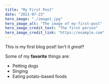 ```yaml
---
title: "My First Post"
date: "2021-07-23"
hero_image: "./image1.jpg"
hero_image_alt: "The image of my-first-post"
hero_image_credit_text: "The first person"
hero_image_credit_link: "https://example.com"
---
```


This is my first blog post! Isn't it *great*?

Some of my **favorite** things are:

* Petting dogs
* Singing
* Eating potato-based foods